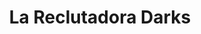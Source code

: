 ---
title: La Reclutadora Darks
type: UX/UI Redesign
description: Crea un mejor historial de tu proyecto y deja que los commits hablen por ti. Aprende a configurar gitmoji para que funcione con commitlint.
highlighted: true
top: 1
---